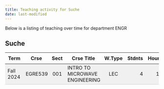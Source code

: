 ```yaml
---
title: Teaching activity for Suche
date: last-modified
---
```


Below is a listing of teaching over time for department ENGR


## Suche

<style type="text/css">
#T_89b7d table {
  width: 100%;
  border-collapse: collapse;
}
#T_89b7d th {
  text-align: center;
  padding: 8px;
}
#T_89b7d td:nth-child(1) {
  padding-right: 10px;
  text-align: left;
}
#T_89b7d td:nth-child(2) {
  padding-right: 5px;
  text-align: left;
}
#T_89b7d  td:nth-child(4) {
  padding-right: 5px;
  text-align: left;
}
#T_89b7d td:nth-child(3) {
  text-align: center;
}
#T_89b7d  td:nth-child(5) {
  text-align: center;
}
#T_89b7d td:nth-child(6) {
  text-align: right;
}
#T_89b7d  td:nth-child(7) {
  text-align: right;
}
#T_89b7d_row0_col0, #T_89b7d_row0_col1, #T_89b7d_row0_col2, #T_89b7d_row0_col3, #T_89b7d_row0_col4, #T_89b7d_row0_col5, #T_89b7d_row0_col6 {
  background-color: #f0f0f0;
  border-bottom: 1px solid #ccc;
}
</style>
<table id="T_89b7d">
  <thead>
    <tr>
      <th id="T_89b7d_level0_col0" class="col_heading level0 col0" >Term</th>
      <th id="T_89b7d_level0_col1" class="col_heading level0 col1" >Crse</th>
      <th id="T_89b7d_level0_col2" class="col_heading level0 col2" >Sect</th>
      <th id="T_89b7d_level0_col3" class="col_heading level0 col3" >Crse Title</th>
      <th id="T_89b7d_level0_col4" class="col_heading level0 col4" >W.Type</th>
      <th id="T_89b7d_level0_col5" class="col_heading level0 col5" >Stdnts</th>
      <th id="T_89b7d_level0_col6" class="col_heading level0 col6" >Hours</th>
    </tr>
  </thead>
  <tbody>
    <tr>
      <td id="T_89b7d_row0_col0" class="data row0 col0" >Fall 2024</td>
      <td id="T_89b7d_row0_col1" class="data row0 col1" >EGRE539</td>
      <td id="T_89b7d_row0_col2" class="data row0 col2" >001</td>
      <td id="T_89b7d_row0_col3" class="data row0 col3" >INTRO TO MICROWAVE ENGINEERING</td>
      <td id="T_89b7d_row0_col4" class="data row0 col4" >LEC</td>
      <td id="T_89b7d_row0_col5" class="data row0 col5" >4</td>
      <td id="T_89b7d_row0_col6" class="data row0 col6" >12</td>
    </tr>
  </tbody>
</table>



